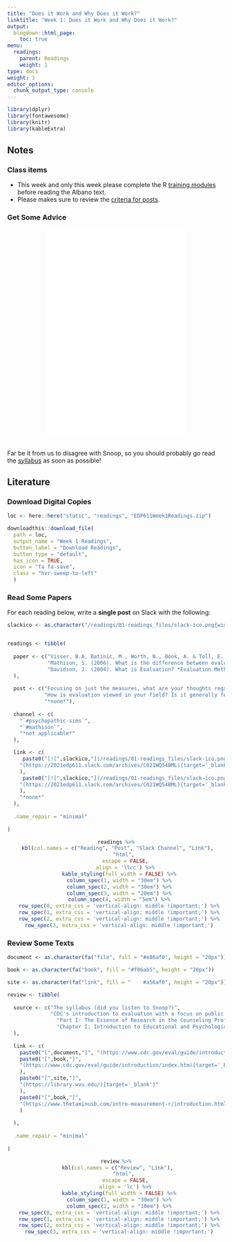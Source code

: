```yaml
---
title: "Does it Work and Why Does it Work?"
linktitle: "Week 1: Does it Work and Why Does it Work?"
output:
  blogdown::html_page:
    toc: true
menu:
  readings:
    parent: Readings
    weight: 1
type: docs
weight: 1
editor_options: 
  chunk_output_type: console
---
```

<style>
  .hvr-sweep-to-left {
    display: inline-block;
    vertical-align: middle;
    -webkit-transform: perspective(1px) translateZ(0);
    transform: perspective(1px) translateZ(0);
    box-shadow: 0 0 1px rgba(0, 0, 0, 0);
    position: relative;
    -webkit-transition-property: color;
    transition-property: color;
    -webkit-transition-duration: 0.25s;
    transition-duration: 0.25s;
  }

.hvr-sweep-to-left:before {
  content: "";
  position: absolute;
  z-index: -1;
  top: 0;
  left: 0;
  right: 0;
  bottom: 0;
  background: #175676;
    -webkit-transform: scaleX(0);
  transform: scaleX(0);
  -webkit-transform-origin: 100% 50%;
  transform-origin: 100% 50%;
  -webkit-transition-property: transform;
  transition-property: transform;
  -webkit-transition-duration: 0.3s;
  transition-duration: 0.3s;
  -webkit-transition-timing-function: ease-out;
  transition-timing-function: ease-out;
}

.hvr-sweep-to-left:hover, .hvr-sweep-to-left:focus, .hvr-sweep-to-left:active {
  color: white;
}

.hvr-sweep-to-left:hover:before, .hvr-sweep-to-left:focus:before, .hvr-sweep-to-left:active:before {
  -webkit-transform: scaleX(1);
  transform: scaleX(1);
}
</style>
  
```r
library(dplyr)
library(fontawesome)
library(knitr)
library(kableExtra)
```

## Notes

### Class items
- This week and only this week please complete the R [training modules](/datacamp/) before reading the Albano text.
- Please makes sure to review the [criteria for posts](/readings/#note-about-corresponding-posts-on-slack).

### Get Some Advice
<center>
<iframe src="/videos/snoop_syllabus.mp4" width="320" height="480" frameBorder="0">Read the syllabus.</iframe>
</center>
<br>Far be it from us to disagree with Snoop, so you should probably go read the [syllabus](/syllabus/) as soon as possible!

## Literature

### Download Digital Copies

```r
loc <- here::here("static", "readings", "EDP611Week1Readings.zip")

downloadthis::download_file(
  path = loc,
  output_name = "Week 1 Readings",
  button_label = "Download Readings",
  button_type = "default",
  has_icon = TRUE,
  icon = "fa fa-save",
  class = "hvr-sweep-to-left"
  )
```

### Read Some Papers
For each reading below, write a **single post** on Slack with the following:


```r

slackico <- as.character("/readings/01-readings_files/slack-ico.png{width=20px}")


readings <- tibble(
  
  paper <- c("Visser, B.A, Batinic, M., Worth, N., Book, A. & Toll, E. (2020). Psychopathic Sims: Testing the Cheater-Hawk Hypothesis in a Video Game. *Evolutionary Psychological Science 6*, 229–240.",
             "Mathison, S. (2006). What is the difference between evaluation and research - and why do we care? In N.L. Smith and P.R. Brandon (Eds.) *Fundamental issues in evaluation*. Guilford Press.",
             "Davidson, J. (2004). What is Evaluation? *Evaluation Methodology Basics: The Nuts and Bolts of Sound Evaluation*. Sage."
  ),
  
  post <- c("Focusing on just the measures, what are your thoughts regarding the validity and reliability of the study?",
            "How is evaluation viewed in your field? Is it generally feared, welcomed, both, neither?",
            "*none*"),
  
  channel <- c(
    "`#psychopathic-sims`",
    "`#mathison`",
    "*not applicable*"
  ),

  link <- c(
     paste0("[![",slackico,"](/readings/01-readings_files/slack-ico.png 'Slack Icon'){width=20px}]",
    "(https://2021edp611.slack.com/archives/C021WQ54BML){target='_blank'}"
    ),
     paste0("[![",slackico,"](/readings/01-readings_files/slack-ico.png 'Slack Icon'){width=20px}]",
    "(https://2021edp611.slack.com/archives/C021WQ54BML){target='_blank'}"
    ),
    "*none*"
  ),
  
  .name_repair = "minimal"
  
)

```

<center>
```r
readings %>%
  kbl(col.names = c("Reading", "Post", "Slack Channel", "Link"), 
      "html", 
      escape = FALSE,
      align = 'llcc') %>%
  kable_styling(full_width = FALSE) %>%
  column_spec(1, width = "30em") %>%
  column_spec(2, width = "30em") %>%
  column_spec(3, width = "20em") %>%
  column_spec(4, width = "5em") %>%
  row_spec(0, extra_css = 'vertical-align: middle !important;') %>%
  row_spec(1, extra_css = 'vertical-align: middle !important;') %>%
  row_spec(2, extra_css = 'vertical-align: middle !important;') %>%
  row_spec(3, extra_css = 'vertical-align: middle !important;')
```
</center>

### Review Some Texts

```r

document <- as.character(fa("file", fill = "#e86af0", height = "20px"))

book <- as.character(fa("book", fill = "#f06ab5", height = "20px"))

site <- as.character(fa("link", fill = "	#a56af0", height = "20px"))

review <- tibble(
  
  source <- c("The syllabus (did you listen to Snoop?)", 
              "CDC's introduction to evaluation with a focus on public health",
                "Part I: The Essence of Research in the Counseling Profession covering Chapters 1-4 in Balkin & Kleist",
                "Chapter I: Introduction to Educational and Psychological Measurement Using R in Albano"
  ),
  
  link <- c(
    paste0("[",document,"]", "(https://www.cdc.gov/eval/guide/introduction/index.htm){target='_blank'}"),
    paste0("[",book,"]",
    "(https://www.cdc.gov/eval/guide/introduction/index.htm){target='_blank'}"
    ),
    paste0("[",site,"]",
    "(https://library.wvu.edu/){target='_blank'}"
    ),
    paste0("[",book,"]",
    "(https://www.thetaminusb.com/intro-measurement-r/introduction.html)^[It is absolutely fine if you cannot understand some of what is presented, especially the syntax. Copy and paste the code into your R console to follow along.]"
    )
    
  ),
  
  .name_repair = "minimal"
  
)

```

<center>
```r
review %>%
  kbl(col.names = c("Review", "Link"), 
      "html", 
      escape = FALSE,
      align = 'lc') %>%
  kable_styling(full_width = FALSE) %>%
  column_spec(1, width = "30em") %>%
  column_spec(2, width = "10em") %>%
  row_spec(0, extra_css = 'vertical-align: middle !important;') %>%
  row_spec(1, extra_css = 'vertical-align: middle !important;') %>%
  row_spec(2, extra_css = 'vertical-align: middle !important;') %>%
  row_spec(3, extra_css = 'vertical-align: middle !important;')
```
</center>


